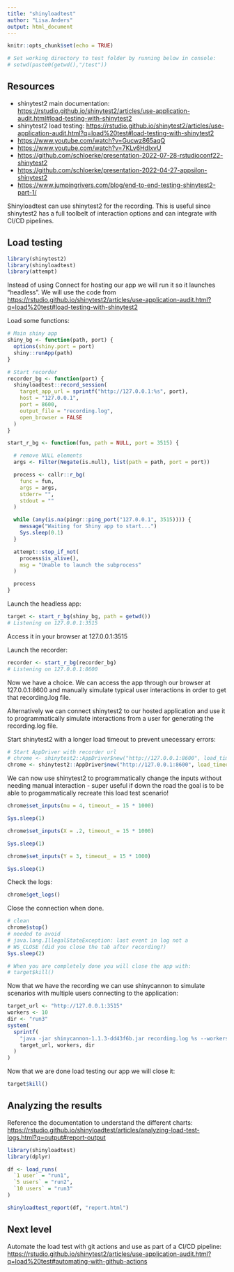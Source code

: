 ```yaml
---
title: "shinyloadtest"
author: "Lisa.Anders"
output: html_document
---
```


```r
knitr::opts_chunk$set(echo = TRUE)

# Set working directory to test folder by running below in console: 
# setwd(paste0(getwd(),"/test"))
```

## Resources 

- shinytest2 main documentation: <https://rstudio.github.io/shinytest2/articles/use-application-audit.html#load-testing-with-shinytest2> 
- shinytest2 load testing: <https://rstudio.github.io/shinytest2/articles/use-application-audit.html?q=load%20test#load-testing-with-shinytest2> 
- <https://www.youtube.com/watch?v=Gucwz865aqQ>
- <https://www.youtube.com/watch?v=7KLv6HdIxvU>
- <https://github.com/schloerke/presentation-2022-07-28-rstudioconf22-shinytest2>
- <https://github.com/schloerke/presentation-2022-04-27-appsilon-shinytest2>
- <https://www.jumpingrivers.com/blog/end-to-end-testing-shinytest2-part-1/>


Shinyloadtest can use shinytest2 for the recording. This is useful since shinytest2 has a full toolbelt of interaction options and can integrate with CI/CD pipelines. 

## Load testing

```r
library(shinytest2)
library(shinyloadtest)
library(attempt)
```


Instead of using Connect for hosting our app we will run it so it launches "headless". We will use the code from <https://rstudio.github.io/shinytest2/articles/use-application-audit.html?q=load%20test#load-testing-with-shinytest2> 

Load some functions: 

```r
# Main shiny app
shiny_bg <- function(path, port) {
  options(shiny.port = port)
  shiny::runApp(path)
}

# Start recorder
recorder_bg <- function(port) {
  shinyloadtest::record_session(
    target_app_url = sprintf("http://127.0.0.1:%s", port),
    host = "127.0.0.1",
    port = 8600,
    output_file = "recording.log",
    open_browser = FALSE
  )
}

start_r_bg <- function(fun, path = NULL, port = 3515) {

  # remove NULL elements
  args <- Filter(Negate(is.null), list(path = path, port = port))

  process <- callr::r_bg(
    func = fun,
    args = args,
    stderr= "",
    stdout = ""
  )

  while (any(is.na(pingr::ping_port("127.0.0.1", 3515)))) {
    message("Waiting for Shiny app to start...")
    Sys.sleep(0.1)
  }

  attempt::stop_if_not(
    process$is_alive(),
    msg = "Unable to launch the subprocess"
  )

  process
}

```

Launch the headless app: 

```r
target <- start_r_bg(shiny_bg, path = getwd())
# Listening on 127.0.0.1:3515

```

Access it in your browser at 127.0.0.1:3515

Launch the recorder: 

```r
recorder <- start_r_bg(recorder_bg)
# Listening on 127.0.0.1:8600

```

Now we have a choice. We can access the app through our browser at 127.0.0.1:8600 and manually simulate typical user interactions in order to get that recording.log file. 

Alternatively we can connect shinytest2 to our hosted application and use it to programmatically simulate interactions from a user for generating the recording.log file. 

Start shinytest2 with a longer load timeout to prevent unecessary errors: 

```r
# Start AppDriver with recorder url
# chrome <- shinytest2::AppDriver$new("http://127.0.0.1:8600", load_timeout = 15 * 1000)
chrome <- shinytest2::AppDriver$new("http://127.0.0.1:8600", load_timeout = 50 * 1000)
```

We can now use shinytest2 to programmatically change the inputs without needing manual interaction - super useful if down the road the goal is to be able to progammatically recreate this load test scenario! 

```r
chrome$set_inputs(mu = 4, timeout_ = 15 * 1000)

Sys.sleep(1)

chrome$set_inputs(X = .2, timeout_ = 15 * 1000)

Sys.sleep(1)

chrome$set_inputs(Y = 3, timeout_ = 15 * 1000)

Sys.sleep(1)
```


Check the logs: 

```r
chrome$get_logs()
```


Close the connection when done. 

```r
# clean
chrome$stop()
# needed to avoid
# java.lang.IllegalStateException: last event in log not a
# WS_CLOSE (did you close the tab after recording?)
Sys.sleep(2)

# When you are completely done you will close the app with: 
# target$kill()
```


Now that we have the recording we can use shinycannon to simulate scenarios with multiple users connecting to the application: 

```r
target_url <- "http://127.0.0.1:3515"
workers <- 10
dir <- "run3"
system(
  sprintf(
    "java -jar shinycannon-1.1.3-dd43f6b.jar recording.log %s --workers %s --loaded-duration-minutes 2 --output-dir %s",
    target_url, workers, dir
  )
)
```


Now that we are done load testing our app we will close it: 

```r
target$kill()
```


## Analyzing the results 

Reference the documentation to understand the different charts: <https://rstudio.github.io/shinyloadtest/articles/analyzing-load-test-logs.html?q=output#report-output> 

```r
library(shinyloadtest)
library(dplyr)

df <- load_runs(
  `1 user` = "run1",
  `5 users` = "run2",
  `10 users` = "run3"
)

shinyloadtest_report(df, "report.html")

```


## Next level 

Automate the load test with git actions and use as part of a CI/CD pipeline: <https://rstudio.github.io/shinytest2/articles/use-application-audit.html?q=load%20test#automating-with-github-actions>

